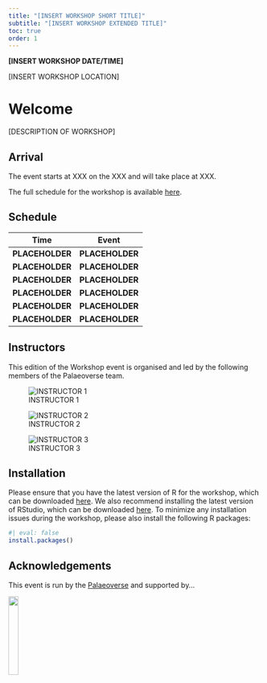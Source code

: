 ```yaml
---
title: "[INSERT WORKSHOP SHORT TITLE]"
subtitle: "[INSERT WORKSHOP EXTENDED TITLE]"
toc: true
order: 1
---
```


**[INSERT WORKSHOP DATE/TIME]**

[INSERT WORKSHOP LOCATION]

# Welcome

[DESCRIPTION OF WORKSHOP]

## Arrival

The event starts at XXX on the XXX and will take place at XXX.

The full schedule for the workshop is available [here](#schedule).

## Schedule

| Time            | Event                       |
|-----------------|-----------------------------|
| **PLACEHOLDER** | **PLACEHOLDER**             |
| **PLACEHOLDER** | **PLACEHOLDER**             |
| **PLACEHOLDER** | **PLACEHOLDER**             |
| **PLACEHOLDER** | **PLACEHOLDER**             |
| **PLACEHOLDER** | **PLACEHOLDER**             |
| **PLACEHOLDER** | **PLACEHOLDER**             |

## Instructors

This edition of the Workshop event is organised and led by the following members of the Palaeoverse team.

::: {.grid}

::: {.g-col-4}

![INSTRUCTOR 1](https://palaeoverse.org/images/logo.png)

:::

::: {.g-col-4}

![INSTRUCTOR 2](https://palaeoverse.org/images/logo.png)

:::

::: {.g-col-4}

![INSTRUCTOR 3](https://palaeoverse.org/images/logo.png)

:::

:::

## Installation

Please ensure that you have the latest version of R for the workshop, which can be downloaded [here](https://cran.r-project.org/bin/windows/base/). We also recommend installing the latest version of RStudio, which can be downloaded [here](https://posit.co/download/rstudio-desktop/). To minimize any installation issues during the workshop, please also install the following R packages:

```R
#| eval: false
install.packages()
```

## Acknowledgements

This event is run by the [Palaeoverse](https://palaeoverse.org) and supported by...

![](https://palaeoverse.org/images/logo.png){width="20%"}
